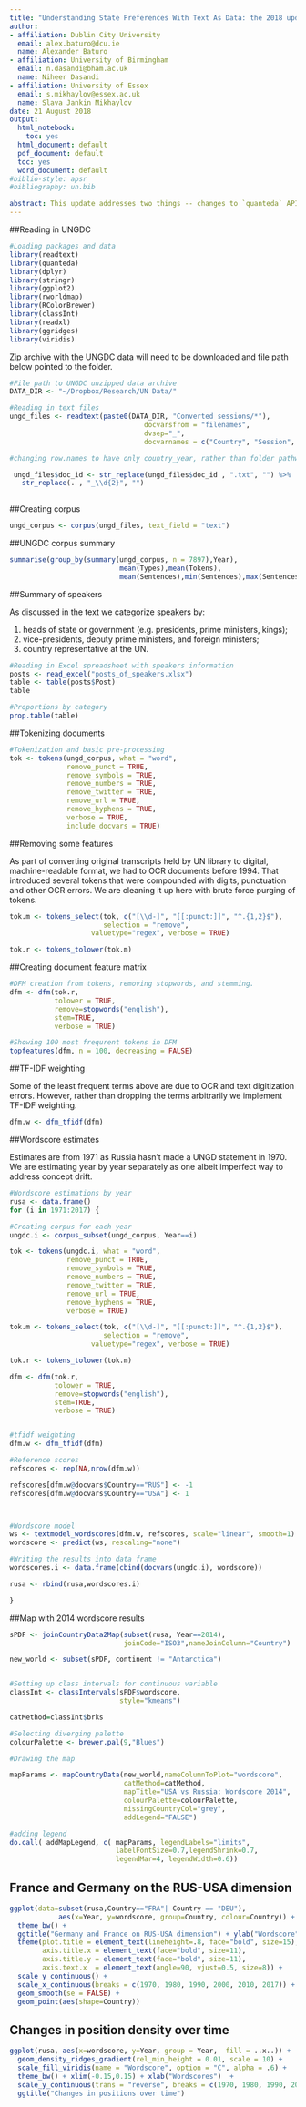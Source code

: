 ```yaml
---
title: "Understanding State Preferences With Text As Data: the 2018 update"
author:
- affiliation: Dublin City University
  email: alex.baturo@dcu.ie
  name: Alexander Baturo
- affiliation: University of Birmingham
  email: n.dasandi@bham.ac.uk
  name: Niheer Dasandi
- affiliation: University of Essex
  email: s.mikhaylov@essex.ac.uk
  name: Slava Jankin Mikhaylov
date: 21 August 2018
output:
  html_notebook:
    toc: yes
  html_document: default
  pdf_document: default
  toc: yes
  word_document: default
#biblio-style: apsr
#bibliography: un.bib

abstract: This update addresses two things -- changes to `quanteda` API that broke some code and additional data available that now covers the period 1970-2017. 
---
```



##Reading in UNGDC

```r
#Loading packages and data
library(readtext)
library(quanteda)
library(dplyr)
library(stringr)
library(ggplot2)
library(rworldmap)
library(RColorBrewer)
library(classInt)
library(readxl)
library(ggridges)
library(viridis)
```

Zip archive with the UNGDC data will need to be downloaded and file path below pointed to the folder.

```r

#File path to UNGDC unzipped data archive
DATA_DIR <- "~/Dropbox/Research/UN Data/" 

#Reading in text files
ungd_files <- readtext(paste0(DATA_DIR, "Converted sessions/*"), 
                                 docvarsfrom = "filenames", 
                                 dvsep="_", 
                                 docvarnames = c("Country", "Session", "Year"))

#changing row.names to have only country_year, rather than folder pathway from `readtext`.

 ungd_files$doc_id <- str_replace(ungd_files$doc_id , ".txt", "") %>%
   str_replace(. , "_\\d{2}", "")
 
```


##Creating corpus

```r
ungd_corpus <- corpus(ungd_files, text_field = "text") 

```



##UNGDC corpus summary

```r

summarise(group_by(summary(ungd_corpus, n = 7897),Year),
                           mean(Types),mean(Tokens),
                           mean(Sentences),min(Sentences),max(Sentences))

```

##Summary of speakers

As discussed in the text we categorize speakers by:

1) heads of state or government (e.g. presidents, prime ministers, kings); 
2) vice-presidents, deputy prime ministers, and foreign ministers; 
3) country representative at the UN.

```r
#Reading in Excel spreadsheet with speakers information
posts <- read_excel("posts_of_speakers.xlsx")
table <- table(posts$Post)
table
```


```r
#Proportions by category
prop.table(table)
```


##Tokenizing documents

```r
#Tokenization and basic pre-processing
tok <- tokens(ungd_corpus, what = "word",
              remove_punct = TRUE,
              remove_symbols = TRUE,
              remove_numbers = TRUE,
              remove_twitter = TRUE,
              remove_url = TRUE,
              remove_hyphens = TRUE,
              verbose = TRUE, 
              include_docvars = TRUE)
```

##Removing some features

As part of converting original transcripts held by UN library to digital, machine-readable format, we had to OCR documents before 1994. That introduced several tokens that were compounded with digits, punctuation and other OCR errors. We are cleaning it up here with brute force purging of tokens.

```r
tok.m <- tokens_select(tok, c("[\\d-]", "[[:punct:]]", "^.{1,2}$"), 
                       selection = "remove", 
                    valuetype="regex", verbose = TRUE)

tok.r <- tokens_tolower(tok.m)
```


##Creating document feature matrix


```r
#DFM creation from tokens, removing stopwords, and stemming.
dfm <- dfm(tok.r, 
           tolower = TRUE,
           remove=stopwords("english"),
           stem=TRUE, 
           verbose = TRUE)

#Showing 100 most frequrent tokens in DFM
topfeatures(dfm, n = 100, decreasing = FALSE)

```




##TF-IDF weighting

Some of the least frequent terms above are due to OCR and text digitization errors. However, rather than dropping the terms arbitrarily we implement TF-IDF weighting.

```r
dfm.w <- dfm_tfidf(dfm)
```



##Wordscore estimates

Estimates are from 1971 as Russia hasn't made a UNGD statement in 1970. We are estimating year by year separately as one albeit imperfect way to address concept drift.

```r
#Wordscore estimations by year
rusa <- data.frame()
for (i in 1971:2017) {

#Creating corpus for each year
ungdc.i <- corpus_subset(ungd_corpus, Year==i)

tok <- tokens(ungdc.i, what = "word",
              remove_punct = TRUE,
              remove_symbols = TRUE,
              remove_numbers = TRUE,
              remove_twitter = TRUE,
              remove_url = TRUE,
              remove_hyphens = TRUE,
              verbose = TRUE)

tok.m <- tokens_select(tok, c("[\\d-]", "[[:punct:]]", "^.{1,2}$"), 
                       selection = "remove", 
                    valuetype="regex", verbose = TRUE)

tok.r <- tokens_tolower(tok.m)

dfm <- dfm(tok.r, 
           tolower = TRUE,
           remove=stopwords("english"),
           stem=TRUE, 
           verbose = TRUE)


#tfidf weighting
dfm.w <- dfm_tfidf(dfm)

#Reference scores
refscores <- rep(NA,nrow(dfm.w))

refscores[dfm.w@docvars$Country=="RUS"] <- -1
refscores[dfm.w@docvars$Country=="USA"] <- 1



#Wordscore model
ws <- textmodel_wordscores(dfm.w, refscores, scale="linear", smooth=1)
wordscore <- predict(ws, rescaling="none")

#Writing the results into data frame
wordscores.i <- data.frame(cbind(docvars(ungdc.i), wordscore))

rusa <- rbind(rusa,wordscores.i)

}
```



##Map with 2014 wordscore results

```r
sPDF <- joinCountryData2Map(subset(rusa, Year==2014),
                            joinCode="ISO3",nameJoinColumn="Country")

new_world <- subset(sPDF, continent != "Antarctica")


#Setting up class intervals for continuous variable
classInt <- classIntervals(sPDF$wordscore,
                           style="kmeans")

catMethod=classInt$brks

#Selecting diverging palette
colourPalette <- brewer.pal(9,"Blues")

#Drawing the map

mapParams <- mapCountryData(new_world,nameColumnToPlot="wordscore", 
                            catMethod=catMethod,
                            mapTitle="USA vs Russia: Wordscore 2014",
                            colourPalette=colourPalette,
                            missingCountryCol="grey", 
                            addLegend="FALSE")

#adding legend
do.call( addMapLegend, c( mapParams, legendLabels="limits", 
                          labelFontSize=0.7,legendShrink=0.7,
                          legendMar=4, legendWidth=0.6))


```


## France and Germany on the RUS-USA dimension

```r
ggplot(data=subset(rusa,Country=="FRA"| Country == "DEU"), 
            aes(x=Year, y=wordscore, group=Country, colour=Country)) +
  theme_bw() +
  ggtitle("Germany and France on RUS-USA dimension") + ylab("Wordscore")+
  theme(plot.title = element_text(lineheight=.8, face="bold", size=15),
        axis.title.x = element_text(face="bold", size=11),
        axis.title.y = element_text(face="bold", size=11),
        axis.text.x  = element_text(angle=90, vjust=0.5, size=8)) +
  scale_y_continuous() +
  scale_x_continuous(breaks = c(1970, 1980, 1990, 2000, 2010, 2017)) +
  geom_smooth(se = FALSE) + 
  geom_point(aes(shape=Country))

```

## Changes in position density over time

```r
ggplot(rusa, aes(x=wordscore, y=Year, group = Year,  fill = ..x..)) + 
  geom_density_ridges_gradient(rel_min_height = 0.01, scale = 10) +
  scale_fill_viridis(name = "Wordscore", option = "C", alpha = .6) +
  theme_bw() + xlim(-0.15,0.15) + xlab("Wordscores")  +
  scale_y_continuous(trans = "reverse", breaks = c(1970, 1980, 1990, 2000, 2010, 2017)) +
  ggtitle("Changes in positions over time")  

```


